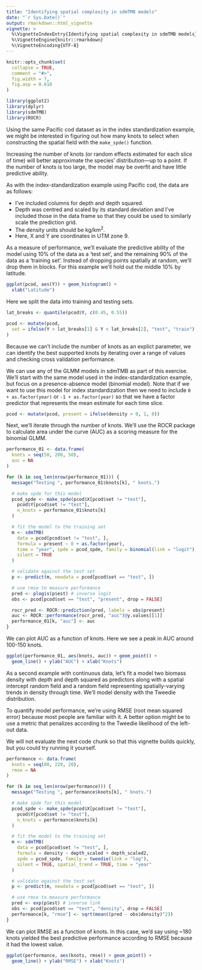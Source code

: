 ```yaml
---
title: "Identifying spatial complexity in sdmTMB models"
date: "`r Sys.Date()`"
output: rmarkdown::html_vignette
vignette: >
  %\VignetteIndexEntry{Identifying spatial complexity in sdmTMB models}
  %\VignetteEngine{knitr::rmarkdown}
  %\VignetteEncoding{UTF-8}
---
```


```r
knitr::opts_chunk$set(
  collapse = TRUE,
  comment = "#>",
  fig.width = 7,
  fig.asp = 0.618
)
```

```r
library(ggplot2)
library(dplyr)
library(sdmTMB)
library(ROCR)
```

Using the same Pacific cod dataset as in the index standardization example, we might be interested in figuring out how many knots to select when constructing the spatial field with the `make_spde()` function. 

Increasing the number of knots (or random effects estimated for each slice of time) will better approximate the species' distribution---up to a point. If the number of knots is too large, the model may be overfit and have little predictive ability. 

As with the index-standardization example using Pacific cod, the data are as follows:

- I've included columns for depth and depth squared. 
- Depth was centred and scaled by its standard deviation and I've included those in the data frame so that they could be used to similarly scale the prediction grid.
- The density units should be kg/km^2^.
- Here, X and Y are coordinates in UTM zone 9.

As a measure of performance, we'll evaluate the predictive ability of the model using 10% of the data as a 'test set', and the remaining 90% of the data as a 'training set'. Instead of dropping points spatially at random, we'll drop them in blocks. For this example we'll hold out the middle 10% by latitude. 

```r
ggplot(pcod, aes(Y)) + geom_histogram() +
  xlab("Latitude")
```

Here we split the data into training and testing sets. 

```r
lat_breaks <- quantile(pcod$Y, c(0.45, 0.55))

pcod <- mutate(pcod,
  set = ifelse(Y > lat_breaks[1] & Y < lat_breaks[2], "test", "train")
)
```

Because we can't include the number of knots as an explict parameter, we can identify the best supported knots by iterating over a range of values and checking cross validation performance. 

We can use any of the GLMM models in sdmTMB as part of this exercise. We'll start with the same model used in the index-standardization example, but focus on a presence-absence model (binomial model). Note that if we want to use this model for index standardization then we need to include `0 + as.factor(year)` or `-1 + as.factor(year)` so that we have a factor predictor that represents the mean estimate for each time slice.

```r
pcod <- mutate(pcod, present = ifelse(density > 0, 1, 0))
```

Next, we'll iterate through the number of knots. We'll use the ROCR package to calculate area under the curve (AUC) as a scoring measure for the binomial GLMM. 

```r
performance_01 <- data.frame(
  knots = seq(50, 200, 50),
  auc = NA
)

for (k in seq_len(nrow(performance_01))) {
  message("Testing ", performance_01$knots[k], " knots.")

  # make spde for this model
  pcod_spde <- make_spde(pcod$X[pcod$set != "test"],
    pcod$Y[pcod$set != "test"],
    n_knots = performance_01$knots[k]
  )

  # fit the model to the training set
  m <- sdmTMB(
    data = pcod[pcod$set != "test", ],
    formula = present ~ 0 + as.factor(year),
    time = "year", spde = pcod_spde, family = binomial(link = "logit"),
    silent = TRUE
  )

  # validate against the test set
  p <- predict(m, newdata = pcod[pcod$set == "test", ])

  # use rmse to measure performance
  pred <- plogis(p$est) # inverse logit
  obs <- pcod[pcod$set == "test", "present", drop = FALSE]

  rocr_pred <- ROCR::prediction(pred, labels = obs$present)
  auc <- ROCR::performance(rocr_pred, "auc")@y.values[[1]]
  performance_01[k, "auc"] <- auc
}
```

We can plot AUC as a function of knots. Here we see a peak in AUC around 100-150 knots.

```r
ggplot(performance_01, aes(knots, auc)) + geom_point() +
  geom_line() + ylab("AUC") + xlab("Knots")
```

As a second example with continuous data, let's fit a model two biomass density with depth and depth squared as predictors along with a spatial intercept random field and a random field representing spatially-varying trends in density through time. We'll model density with the Tweedie distribution.

To quantify model performance, we're using RMSE (root mean squared error) because most people are familiar with it. A better option might be to use a metric that penalizes according to the Tweedie likelihood of the left-out data. 

We will not evaluate the next code chunk so that this vignette builds quickly, but you could try running it yourself.

```r
performance <- data.frame(
  knots = seq(80, 220, 20),
  rmse = NA
)

for (k in seq_len(nrow(performance))) {
  message("Testing ", performance$knots[k], " knots.")

  # make spde for this model
  pcod_spde <- make_spde(pcod$X[pcod$set != "test"],
    pcod$Y[pcod$set != "test"],
    n_knots = performance$knots[k]
  )

  # fit the model to the training set
  m <- sdmTMB(
    data = pcod[pcod$set != "test", ],
    formula = density ~ depth_scaled + depth_scaled2,
    spde = pcod_spde, family = tweedie(link = "log"),
    silent = TRUE, spatial_trend = TRUE, time = "year"
  )

  # validate against the test set
  p <- predict(m, newdata = pcod[pcod$set == "test", ])

  # use rmse to measure performance
  pred <- exp(p$est) # inverse link
  obs <- pcod[pcod$set == "test", "density", drop = FALSE]
  performance[k, "rmse"] <- sqrt(mean((pred - obs$density)^2))
}
```

We can plot RMSE as a function of knots. In this case, we'd say using ~180 knots yielded the best predictive performance according to RMSE because it had the lowest value. 

```r
ggplot(performance, aes(knots, rmse)) + geom_point() +
  geom_line() + ylab("RMSE") + xlab("Knots")
```

